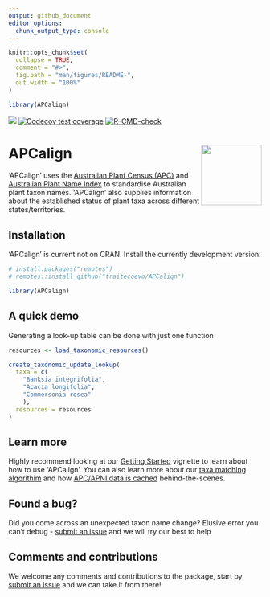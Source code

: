 ```yaml
---
output: github_document
editor_options: 
  chunk_output_type: console
---
```


<!-- README.md is generated from README.Rmd. Please edit that file -->

```r
knitr::opts_chunk$set(
  collapse = TRUE,
  comment = "#>",
  fig.path = "man/figures/README-",
  out.width = "100%"
)

library(APCalign)
```

<!-- badges: start -->
[![](https://img.shields.io/badge/lifecycle-experimental-orange.svg)](https://lifecycle.r-lib.org/articles/stages.html#experimental)
[![Codecov test coverage](https://codecov.io/gh/traitecoevo/APCalign/branch/master/graph/badge.svg)](https://app.codecov.io/gh/traitecoevo/APCalign?branch=master)
[![R-CMD-check](https://github.com/traitecoevo/APCalign/actions/workflows/R-CMD-check.yaml/badge.svg)](https://github.com/traitecoevo/APCalign/actions/workflows/R-CMD-check.yaml)
<!-- badges: end -->

# APCalign <img src="man/figures/APCalign_hex.png" align="right" width="120"/>

'APCalign' uses the [Australian Plant Census (APC)](https://biodiversity.org.au/nsl/services/search/taxonomy) and [Australian Plant Name Index](https://biodiversity.org.au/nsl/services/search/names) to standardise Australian plant taxon names. 'APCalign' also supplies information about
the established status of plant taxa across different states/territories.

## Installation

'APCalign' is current not on CRAN. Install the currently development version: 

```r
# install.packages("remotes")
# remotes::install_github("traitecoevo/APCalign")

library(APCalign)
```

## A quick demo

Generating a look-up table can be done with just one function

```r
resources <- load_taxonomic_resources()

create_taxonomic_update_lookup( 
  taxa = c(
    "Banksia integrifolia",
    "Acacia longifolia",
    "Commersonia rosea"
    ),
  resources = resources
)
```

## Learn more

Highly recommend looking at our [Getting Started](https://traitecoevo.github.io/APCalign/articles/APCalign.html) vignette to learn about how to use 'APCalign'. You can also learn more about our [taxa matching algorithim](https://traitecoevo.github.io/APCalign/articles/taxmatch.html) and how [APC/APNI data is cached](https://traitecoevo.github.io/APCalign/articles/caching.html) behind-the-scenes.


## Found a bug? 

Did you come across an unexpected taxon name change? Elusive error you can't debug - [submit an issue](https://github.com/traitecoevo/APCalign/issues) and we will try our best to help

## Comments and contributions

We welcome any comments and contributions to the package, start by [submit an issue](https://github.com/traitecoevo/APCalign/issues) and we can take it from there!


